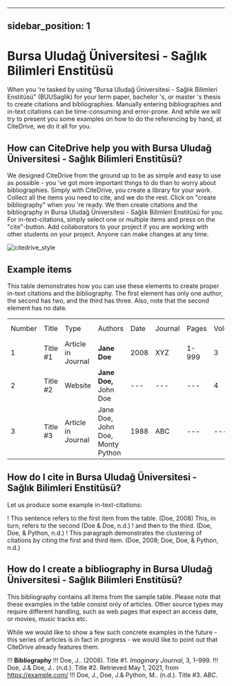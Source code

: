 
---
sidebar_position: 1
---

# Bursa Uludağ Üniversitesi - Sağlık Bilimleri Enstitüsü

When you 're tasked by using "Bursa Uludağ Üniversitesi - Sağlık Bilimleri Enstitüsü" (BUUSaglik) for your term paper, bachelor 's, or master 's thesis to create citations and bibliographies.
Manually entering bibliographies and in-text citations can be time-consuming and error-prone. And while we will try to present you some examples on how to do the referencing by hand, at CiteDrive, we do it all for you.

<!---
## About  Bursa Uludağ Üniversitesi - Sağlık Bilimleri Enstitüsü

* Title: Bursa Uludağ Üniversitesi - Sağlık Bilimleri Enstitüsü
* Short Title (Id): BUUSaglik)
* Authors: Bursa Uludağ Üniversitesi - Sağlık Bilimleri Enstitüsü
* Download: Bursa Uludağ Üniversitesi - Sağlık Bilimleri Enstitüsü
 --->

## How can CiteDrive help you with Bursa Uludağ Üniversitesi - Sağlık Bilimleri Enstitüsü?

We designed CiteDrive from the ground up to be as simple and easy to use as possible - you 've got more important things to do than to worry about bibliographies. Simply with CiteDrive, you create a library for your work. Collect all the items you need to cite, and we do the rest. Click on "create bibliography" when you 're ready. We then create citations and the bibliography in Bursa Uludağ Üniversitesi - Sağlık Bilimleri Enstitüsü for you. For in-text-citations, simply select one or multiple items and press on the "cite"-button. Add collaborators to your project if you are working with other students on your project. Anyone can make changes at any time.


![citedrive_style](images/bursa-uludag-universitesi--saglk-bilimleri-enstitusu.svg "Choose Bursa Uludağ Üniversitesi - Sağlık Bilimleri Enstitüsü in the CiteDrive App")


## Example items

This table demonstrates how you can use these elements to create proper in-text citations and the bibliography. The first element has only one author, the second has two, and the third has three. Also, note that the second element has no date.


<table>
  <tr>
   <td>Number
   </td>
   <td>Title
   </td>
   <td>Type
   </td>
   <td>Authors
   </td>
   <td>Date
   </td>
   <td>Journal
   </td>
   <td>Pages
   </td>
   <td>Volume
   </td>
   <td>Issue
   </td>
   <td>Access Date
   </td>
  </tr>
  <tr>
   <td>1
   </td>
   <td>Title #1
   </td>
   <td>Article in Journal
   </td>
   <td><strong>Jane Doe</strong>
   </td>
   <td>2008
   </td>
   <td>XYZ
   </td>
   <td>1-999
   </td>
   <td>3
   </td>
   <td>2
   </td>
   <td>--
   </td>
  </tr>
  <tr>
   <td>
2
   </td>
   <td>Title #2
   </td>
   <td>Website
   </td>
   <td><strong>Jane Doe, </strong>John Doe
   </td>
   <td>---
   </td>
   <td>---
   </td>
   <td>---
   </td>
   <td>4
   </td>
   <td>---
   </td>
   <td>2020-05-01
   </td>
  </tr>
  <tr>
   <td>3
   </td>
   <td>Title #3
   </td>
   <td>Article in Journal
   </td>
   <td>Jane Doe, John Doe, Monty Python
   </td>
   <td>1988
   </td>
   <td>ABC
   </td>
   <td>---
   </td>
   <td>---
   </td>
   <td>16
   </td>
   <td>---
   </td>
  </tr>
</table>



## How do I cite in  Bursa Uludağ Üniversitesi - Sağlık Bilimleri Enstitüsü?

Let us produce some example in-text-citations:

! This sentence refers to the first item from the table. (Doe, 2008) This, in turn, refers to the second (Doe &amp; Doe, n.d.)
! and then to the third.  (Doe, Doe, &amp; Python, n.d.)
! This paragraph demonstrates the clustering of citations by citing the first and third item. (Doe, 2008; Doe, Doe, &amp; Python, n.d.)



## How do I create a bibliography in Bursa Uludağ Üniversitesi - Sağlık Bilimleri Enstitüsü?

This bibliography contains all items from the sample table. Please note that these examples in the table consist only of articles. Other source types may require different handling, such as web pages that expect an access date, or movies, music tracks etc.

While we would like to show a few such concrete examples in the future - this series of articles is in fact in progress - we would like to point out that CiteDrive already features them.


!!! **Bibliography**
!!! Doe, J.. (2008). Title #1. <i>Imaginary Journal</i>, 3, 1–999.
!!! Doe, J.&amp; Doe, J.. (n.d.). Title #2. Retrieved May 1, 2021, from https://example.com/
!!! Doe, J., Doe, J.&amp; Python, M.. (n.d.). Title #3. <i>ABC</i>.


```
        